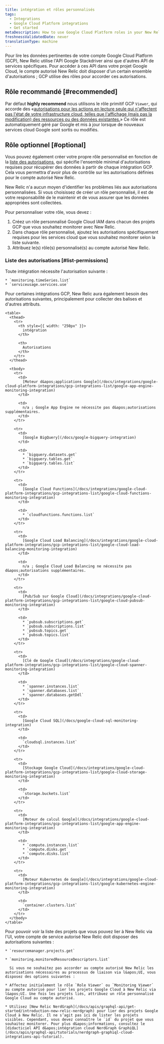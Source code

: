 ```yaml
---
title: intégration et rôles personnalisés
tags:
  - Integrations
  - Google Cloud Platform integrations
  - Get started
metaDescription: How to use Google Cloud Platform roles in your New Relic integration to grant New Relic permission to monitor your GCP services.
freshnessValidatedDate: never
translationType: machine
---
```


Pour lire les données pertinentes de votre compte Google Cloud Platform (GCP), New Relic utilise l&apos;API Google Stackdriver ainsi que d&apos;autres API de services spécifiques. Pour accéder à ces API dans votre projet Google Cloud, le compte autorisé New Relic doit disposer d&apos;un certain ensemble d&apos;autorisations ; GCP utilise des rôles pour accorder ces autorisations.

## Rôle recommandé [#recommended]

Par défaut <DNT>**highly recommend**</DNT> nous utilisons le rôle primitif GCP `Viewer`, qui accorde des «[autorisations pour les actions en lecture seule qui n&apos;affectent pas l&apos;état de votre infrastructure cloud, telles que l&apos;affichage (mais pas la modification) des ressources ou des données existantes.](https://cloud.google.com/iam/docs/understanding-roles)» Ce rôle est automatiquement géré par Google et mis à jour lorsque de nouveaux services cloud Google sont sortis ou modifiés.

## Rôle optionnel [#optional]

Vous pouvez également créer votre propre rôle personnalisé en fonction de la [liste des autorisations](/docs/integrations/google-cloud-platform-integrations/get-started/integrations-custom-roles#list-permissions), qui spécifie l&apos;ensemble minimal d&apos;autorisations requises pour récupérer des données à partir de chaque intégration GCP. Cela vous permettra d&apos;avoir plus de contrôle sur les autorisations définies pour le compte autorisé New Relic.

<Callout variant="important">
  New Relic n&apos;a aucun moyen d&apos;identifier les problèmes liés aux autorisations personnalisées. Si vous choisissez de créer un rôle personnalisé, il est de votre responsabilité de le maintenir et de vous assurer que les données appropriées sont collectées.
</Callout>

Pour personnaliser votre rôle, vous devez :

1. Créez un rôle personnalisé Google Cloud IAM dans chacun des projets GCP que vous souhaitez monitorer avec New Relic.
2. Dans chaque rôle personnalisé, ajoutez les autorisations spécifiquement requises pour les services cloud que vous souhaitez monitorer selon la liste suivante.
3. Attribuez le(s) rôle(s) personnalisé(s) au compte autorisé New Relic.

### Liste des autorisations [#list-permissions]

<CollapserGroup>
  <Collapser className="freq-link" id="permissions-all" title="Autorisations communes">
    Toute intégration nécessite l&apos;autorisation suivante :

    * `monitoring.timeSeries.list`
    * `serviceusage.services.use`
  </Collapser>

  <Collapser className="freq-link" id="permissions-services" title="Autorisations spécifiques au service">
    Pour certaines intégrations GCP, New Relic aura également besoin des autorisations suivantes, principalement pour collecter des balises et d&apos;autres attributs.

    <table>
      <thead>
        <tr>
          <th style={{ width: "250px" }}>
            intégration
          </th>

          <th>
            Autorisations
          </th>
        </tr>
      </thead>

      <tbody>
        <tr>
          <td>
            [Moteur d&apos;applications Google](/docs/integrations/google-cloud-platform-integrations/gcp-integrations-list/google-app-engine-monitoring-integration)
          </td>

          <td>
            n/a ; Google App Engine ne nécessite pas d&apos;autorisations supplémentaires.
          </td>
        </tr>

        <tr>
          <td>
            [Google BigQuery](/docs/google-bigquery-integration)
          </td>

          <td>
            * `bigquery.datasets.get`
            * `bigquery.tables.get`
            * `bigquery.tables.list`
          </td>
        </tr>

        <tr>
          <td>
            [Google Cloud Functions](/docs/integrations/google-cloud-platform-integrations/gcp-integrations-list/google-cloud-functions-monitoring-integration)
          </td>

          <td>
            * `cloudfunctions.functions.list`
          </td>
        </tr>

        <tr>
          <td>
            [Google Cloud Load Balancing](/docs/integrations/google-cloud-platform-integrations/gcp-integrations-list/google-cloud-load-balancing-monitoring-integration)
          </td>

          <td>
            n/a ; Google Cloud Load Balancing ne nécessite pas d&apos;autorisations supplémentaires.
          </td>
        </tr>

        <tr>
          <td>
            [Pub/Sub sur Google Cloud](/docs/integrations/google-cloud-platform-integrations/gcp-integrations-list/google-cloud-pubsub-monitoring-integration)
          </td>

          <td>
            * `pubsub.subscriptions.get`
            * `pubsub.subscriptions.list`
            * `pubsub.topics.get`
            * `pubsub.topics.list`
          </td>
        </tr>

        <tr>
          <td>
            [Clé de Google Cloud](/docs/integrations/google-cloud-platform-integrations/gcp-integrations-list/google-cloud-spanner-monitoring-integration)
          </td>

          <td>
            * `spanner.instances.list`
            * `spanner.databases.list`
            * `spanner.databases.getDdl`
          </td>
        </tr>

        <tr>
          <td>
            [Google Cloud SQL](/docs/google-cloud-sql-monitoring-integration)
          </td>

          <td>
            `cloudsql.instances.list`
          </td>
        </tr>

        <tr>
          <td>
            [Stockage Google Cloud](/docs/integrations/google-cloud-platform-integrations/gcp-integrations-list/google-cloud-storage-monitoring-integration)
          </td>

          <td>
            `storage.buckets.list`
          </td>
        </tr>

        <tr>
          <td>
            [Moteur de calcul Google](/docs/integrations/google-cloud-platform-integrations/gcp-integrations-list/google-app-engine-monitoring-integration)
          </td>

          <td>
            * `compute.instances.list`
            * `compute.disks.get`
            * `compute.disks.list`
          </td>
        </tr>

        <tr>
          <td>
            [Moteur Kubernetes de Google](/docs/integrations/google-cloud-platform-integrations/gcp-integrations-list/google-kubernetes-engine-monitoring-integration)
          </td>

          <td>
            `container.clusters.list`
          </td>
        </tr>
      </tbody>
    </table>
  </Collapser>

  <Collapser className="freq-link" id="permissions-UI" title="Autorisations pour lier des projets via l'UI">
    Pour pouvoir voir la liste des projets que vous pouvez lier à New Relic via l&apos;UI, votre compte de service autorisé New Relic doit disposer des autorisations suivantes :

    * `resourcemanager.projects.get`

    * `monitoring.monitoredResourceDescriptors.list`

      Si vous ne souhaitez pas accorder au compte autorisé New Relic les autorisations nécessaires au processus de liaison via l&apos;UI, vous disposez des options suivantes :

    * Affectez initialement le rôle `Role Viewer` ou `Monitoring Viewer` au compte autorisé pour lier les projets Google Cloud à New Relic via l&apos;UI. Une fois les projets liés, attribuez un rôle personnalisé Google Cloud au compte autorisé.

    * Utilisez [New Relic NerdGraph](/docs/apis/graphql-api/get-started/introduction-new-relic-nerdgraph) pour lier des projets Google Cloud à New Relic. Il ne s’agit pas ici de lister les projets visibles. Cependant, vous devez connaître le `id` du projet que vous souhaitez monitorer. Pour plus d&apos;informations, consultez le [didacticiel API d&apos;intégration cloud NerdGraph GraphiQL](/docs/apis/graphql-api/tutorials/nerdgraph-graphiql-cloud-integrations-api-tutorial).
  </Collapser>
</CollapserGroup>